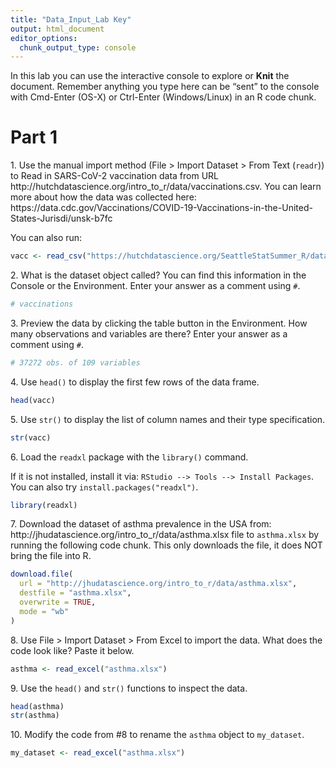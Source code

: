 ```yaml
---
title: "Data_Input_Lab Key"
output: html_document
editor_options: 
  chunk_output_type: console
---
```


In this lab you can use the interactive console to explore or **Knit** the document. 
Remember anything you type here can be "sent" to the console with Cmd-Enter (OS-X) or Ctrl-Enter (Windows/Linux) in an R code chunk.

# Part 1  

1\. Use the manual import method (File > Import Dataset > From Text (`readr`)) to Read in SARS-CoV-2 vaccination data from URL 
http://hutchdatascience.org/intro_to_r/data/vaccinations.csv. You can learn more about how the data was collected here: https://data.cdc.gov/Vaccinations/COVID-19-Vaccinations-in-the-United-States-Jurisdi/unsk-b7fc

You can also run:

```r
vacc <- read_csv("https://hutchdatascience.org/SeattleStatSummer_R/data/vaccinations.csv")
```


2\. What is the dataset object called? You can find this information in the Console or the Environment. Enter your answer as a comment using `#`.

```r
# vaccinations
```


3\. Preview the data by clicking the table button in the Environment. How many observations and variables are there? Enter your answer as a comment using `#`.

```r
# 37272 obs. of 109 variables
```


4\. Use `head()` to display the first few rows of the data frame. 

```r
head(vacc)
```


5\. Use `str()` to display the list of column names and their type specification. 

```r
str(vacc)
```


6\. Load the `readxl` package with the `library()` command. 

If it is not installed, install it via: `RStudio --> Tools --> Install Packages`. You can also try `install.packages("readxl")`.

```r
library(readxl)
```


7\. Download the dataset of asthma prevalence in the USA from: http://jhudatascience.org/intro_to_r/data/asthma.xlsx file to `asthma.xlsx` by running the following code chunk. This only downloads the file, it does NOT bring the file into R.

```r
download.file(
  url = "http://jhudatascience.org/intro_to_r/data/asthma.xlsx",
  destfile = "asthma.xlsx",
  overwrite = TRUE,
  mode = "wb"
)
```


8\. Use File > Import Dataset > From Excel to import the data.  What does the code look like? Paste it below.

```r
asthma <- read_excel("asthma.xlsx")
```


9\. Use the `head()` and `str()` functions to inspect the data.

```r
head(asthma)
str(asthma)
```


10\. Modify the code from #8 to rename the `asthma` object to `my_dataset`.

```r
my_dataset <- read_excel("asthma.xlsx")
```
